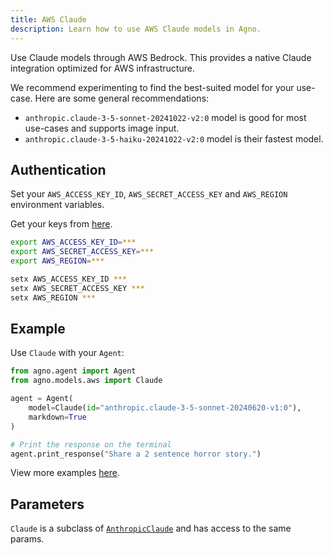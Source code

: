 ```yaml
---
title: AWS Claude
description: Learn how to use AWS Claude models in Agno.
---
```


Use Claude models through AWS Bedrock. This provides a native Claude integration optimized for AWS infrastructure.

We recommend experimenting to find the best-suited model for your use-case. Here are some general recommendations:

- `anthropic.claude-3-5-sonnet-20241022-v2:0` model is good for most use-cases and supports image input.
- `anthropic.claude-3-5-haiku-20241022-v2:0` model is their fastest model.

## Authentication

Set your `AWS_ACCESS_KEY_ID`, `AWS_SECRET_ACCESS_KEY` and `AWS_REGION` environment variables.

Get your keys from [here](https://us-east-1.console.aws.amazon.com/iam/home?region=us-east-1#/home).

<CodeGroup>

```bash Mac
export AWS_ACCESS_KEY_ID=***
export AWS_SECRET_ACCESS_KEY=***
export AWS_REGION=***
```

```bash Windows
setx AWS_ACCESS_KEY_ID ***
setx AWS_SECRET_ACCESS_KEY ***
setx AWS_REGION ***
```

</CodeGroup>

## Example

Use `Claude` with your `Agent`:

<CodeGroup>

```python agent.py
from agno.agent import Agent
from agno.models.aws import Claude

agent = Agent(
    model=Claude(id="anthropic.claude-3-5-sonnet-20240620-v1:0"),
    markdown=True
)

# Print the response on the terminal
agent.print_response("Share a 2 sentence horror story.")
```

</CodeGroup>

<Note> View more examples [here](/examples/models/aws/claude/basic). </Note>

## Parameters

<Snippet file="model-aws-claude-params.mdx" />

`Claude` is a subclass of [`AnthropicClaude`](/concepts/models/anthropic) and has access to the same params.
